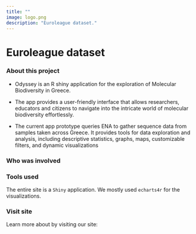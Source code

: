 ```yaml
---
title: ""
image: logo.png
description: "Euroleague dataset."
---
```


# Euroleague dataset

### About this project

-   Odyssey is an R shiny application for the exploration of Molecular Biodiversity in Greece.

-   The app provides a user-friendly interface that allows researchers, educators and citizens to navigate into the intricate world of molecular biodiversity effortlessly.

-   The current app prototype queries ENA to gather sequence data from samples taken across Greece. It provides tools for data exploration and analysis, including descriptive statistics, graphs, maps, customizable filters, and dynamic visualizations

### Who was involved

### Tools used

The entire site is a `Shiny` application. We mostly used `echarts4r` for the visualizations.

### Visit site

Learn more about by visiting our site:
